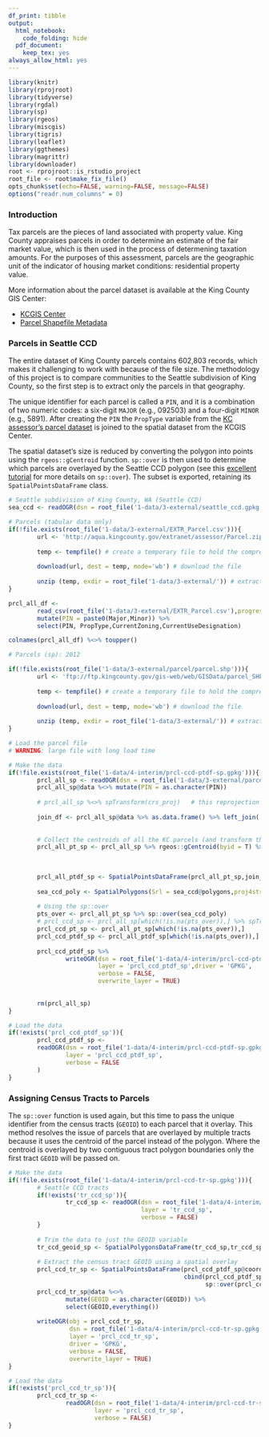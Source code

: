 ```yaml
---
df_print: tibble
output:
  html_notebook:
    code_folding: hide
  pdf_document:
    keep_tex: yes
always_allow_html: yes
---
```


```r
library(knitr)
library(rprojroot)
library(tidyverse)
library(rgdal)
library(sp)
library(rgeos)
library(miscgis)
library(tigris)
library(leaflet)
library(ggthemes)
library(magrittr)
library(downloader)
root <- rprojroot::is_rstudio_project
root_file <- root$make_fix_file()
opts_chunk$set(echo=FALSE, warning=FALSE, message=FALSE)
options("readr.num_columns" = 0)
```

### Introduction

Tax parcels are the pieces of land associated with property value. King County appraises parcels in order to determine an estimate of the fair market value, which is then used in the process of determening taxation amounts. For the purposes of this assessment, parcels are the geographic unit of the indicator of housing market conditions: residential property value. 

More information about the parcel dataset is available at the King County GIS Center:

  * [KCGIS Center](http://www.kingcounty.gov/operations/GIS/GISData.aspx)
  * [Parcel Shapefile Metadata](http://www5.kingcounty.gov/sdc/Metadata.aspx?Layer=parcel)

### Parcels in Seattle CCD

The entire dataset of King County parcels contains 602,803 records, which makes it challenging to work with because of the file size. The methodology of this project is to compare communities to the Seattle subdivision of King County, so the first step is to extract only the parcels in that geography.

The unique identifier for each parcel is called a `PIN`, and it is a combination of two numeric codes: a six-digit `MAJOR` (e.g., 092503) and a four-digit `MINOR` (e.g., 5891). After creating the `PIN` the `PropType` variable from the [KC assessor's parcel dataset](http://info.kingcounty.gov/Assessor/DataDownload/default.aspx) is joined to the spatial dataset from the KCGIS Center.

The spatial dataset's size is reduced by converting the polygon into points using the `rgeos::gCentroid` function. `sp::over` is then used to determine which parcels are overlayed by the Seattle CCD polygon (see this [excellent tutorial](https://cran.r-project.org/web/packages/sp/vignettes/over.pdf) for more details on `sp::over`). The subset is exported, retaining its `SpatialPointsDataFrame` class.


```r
# Seattle subdivision of King County, WA (Seattle CCD)
sea_ccd <- readOGR(dsn = root_file('1-data/3-external/seattle_ccd.gpkg'),layer = "seattle",verbose = FALSE)

# Parcels (tabular data only)
if(!file.exists(root_file('1-data/3-external/EXTR_Parcel.csv'))){
        url <- 'http://aqua.kingcounty.gov/extranet/assessor/Parcel.zip' # direct URL to the file download
        
        temp <- tempfile() # create a temporary file to hold the compressed download
        
        download(url, dest = temp, mode='wb') # download the file
        
        unzip (temp, exdir = root_file('1-data/3-external/')) # extract the file to the project folder
}

prcl_all_df <- 
        read_csv(root_file('1-data/3-external/EXTR_Parcel.csv'),progress = FALSE) %>% 
        mutate(PIN = paste0(Major,Minor)) %>% 
        select(PIN, PropType,CurrentZoning,CurrentUseDesignation)

colnames(prcl_all_df) %<>% toupper() 

# Parcels (sp): 2012

if(!file.exists(root_file('1-data/3-external/parcel/parcel.shp'))){
        url <- 'ftp://ftp.kingcounty.gov/gis-web/web/GISData/parcel_SHP.zip' # direct URL to the file download
        
        temp <- tempfile() # create a temporary file to hold the compressed download
        
        download(url, dest = temp, mode='wb') # download the file
        
        unzip (temp, exdir = root_file('1-data/3-external/')) # extract the file to the project folder
}

# Load the parcel file
# WARNING: large file with long load time

# Make the data
if(!file.exists(root_file('1-data/4-interim/prcl-ccd-ptdf-sp.gpkg'))){
        prcl_all_sp <- readOGR(dsn = root_file('1-data/3-external/parcel/'),layer = 'parcel',verbose = FALSE) 
        prcl_all_sp@data %<>% mutate(PIN = as.character(PIN))
        
        # prcl_all_sp %<>% spTransform(crs_proj)   # this reprojection is prohibively slow 
        
        join_df <- prcl_all_sp@data %>% as.data.frame() %>% left_join(.,prcl_all_df, by = "PIN")
        
        
        # Collect the centroids of all the KC parcels (and transform their CRS to match the project CRS)
        prcl_all_pt_sp <- prcl_all_sp %>% rgeos::gCentroid(byid = T) %>% spTransform(crs_proj)
        
        
        
        prcl_all_ptdf_sp <- SpatialPointsDataFrame(prcl_all_pt_sp,join_df,match.ID = FALSE)
        
        sea_ccd_poly <- SpatialPolygons(Srl = sea_ccd@polygons,proj4string = crs_proj) 
        
        # Using the sp::over 
        pts_over <- prcl_all_pt_sp %>% sp::over(sea_ccd_poly) 
        # prcl_ccd_sp <- prcl_all_sp[which(!is.na(pts_over)),] %>% spTransform(crs_proj) # slow
        prcl_ccd_pt_sp <- prcl_all_pt_sp[which(!is.na(pts_over)),]
        prcl_ccd_ptdf_sp <- prcl_all_ptdf_sp[which(!is.na(pts_over)),]
        
        prcl_ccd_ptdf_sp %>% 
                writeOGR(dsn = root_file('1-data/4-interim/prcl-ccd-ptdf-sp.gpkg'),
                         layer = 'prcl_ccd_ptdf_sp',driver = 'GPKG',
                         verbose = FALSE,
                         overwrite_layer = TRUE)
        
        
        rm(prcl_all_sp)
}

# Load the data
if(!exists('prcl_ccd_ptdf_sp')){
        prcl_ccd_ptdf_sp <- 
        readOGR(dsn = root_file('1-data/4-interim/prcl-ccd-ptdf-sp.gpkg'),
                layer = 'prcl_ccd_ptdf_sp',
                verbose = FALSE
        )
}


```

### Assigning Census Tracts to Parcels

The `sp::over` function is used again, but this time to pass the unique identifier from the census tracts (`GEOID`) to each parcel that it overlay. This method resolves the issue of parcels that are overlayed by multiple tracts because it uses the centroid of the parcel instead of the polygon. Where the centroid is overlayed by two contiguous tract polygon boundaries only the first tract `GEOID` will be passed on.

```r

# Make the data
if(!file.exists(root_file('1-data/4-interim/prcl-ccd-tr-sp.gpkg'))){
        # Seattle CCD tracts
        if(!exists('tr_ccd_sp')){
                tr_ccd_sp <- readOGR(dsn = root_file('1-data/4-interim/tr-ccd-sp.gpkg'),
                                     layer = 'tr_ccd_sp',
                                     verbose = FALSE)
        }
        
        # Trim the data to just the GEOID variable
        tr_ccd_geoid_sp <- SpatialPolygonsDataFrame(tr_ccd_sp,tr_ccd_sp@data['GEOID'])
        
        # Extract the census tract GEOID using a spatial overlay
        prcl_ccd_tr_sp <- SpatialPointsDataFrame(prcl_ccd_ptdf_sp@coords,
                                                 cbind(prcl_ccd_ptdf_sp@data,
                                                       sp::over(prcl_ccd_ptdf_sp,tr_ccd_geoid_sp)))
        prcl_ccd_tr_sp@data %<>% 
                mutate(GEOID = as.character(GEOID)) %>% 
                select(GEOID,everything())
        
        writeOGR(obj = prcl_ccd_tr_sp,
                 dsn = root_file('1-data/4-interim/prcl-ccd-tr-sp.gpkg'),
                 layer = 'prcl_ccd_tr_sp',
                 driver = 'GPKG',
                 verbose = FALSE,
                 overwrite_layer = TRUE)
}

# Load the data
if(!exists('prcl_ccd_tr_sp')){
        prcl_ccd_tr_sp <- 
                readOGR(dsn = root_file('1-data/4-interim/prcl-ccd-tr-sp.gpkg'),
                        layer = 'prcl_ccd_tr_sp',
                        verbose = FALSE)
}

```

